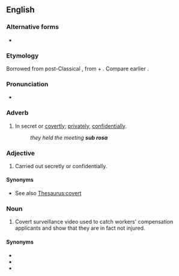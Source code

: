 ==English==
{{wikipedia}}

===Alternative forms===
* {{l|en|subrosa}} {{qualifier|noun}}

===Etymology===
Borrowed from post-Classical {{bor|en|la|sub rosā||under the rose}}, from {{m|la|sub||under}} + {{m|la|rosā||rose}}. Compare earlier {{m|en|under the rose}}.

===Pronunciation===
* {{IPA|/ˌsʌb.ˈɹəʊ.zə/|lang=en}}

===Adverb===
{{head|en|adverb}}

# In secret or [[covertly]]; [[privately]], [[confidentially]]. {{defdate|from 17th c.}}
#: ''they held the meeting '''sub rosa'''''

===Adjective===
{{head|en|adjective}}

# Carried out secretly or confidentially.

====Synonyms====
* See also [[Thesaurus:covert]]

===Noun===
{{head|en|noun}}

# {{lb|en|slang|in workers' compensation cases}} Covert surveillance video used to catch workers' compensation applicants and show that they are in fact not injured.

====Synonyms====
* {{l|en|behind the scenes}}
* {{l|en|under the rose}}
* {{l|en|under the table}}